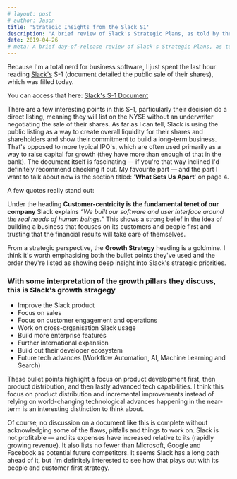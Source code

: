 ```yaml
---
# layout: post
# author: Jason
title: 'Strategic Insights from the Slack S1'
description: "A brief review of Slack's Strategic Plans, as told by their recent S-1 document."
date: 2019-04-26
# meta: A brief day-of-release review of Slack's Strategic Plans, as told by their recent S-1 document.
---
```


Because I'm a total nerd for business software, I just spent the last hour reading [Slack's](https://slack.com) S-1 (document detailed the public sale of their shares), which was filled today.

You can access that here: [Slack's S-1 Document](https://www.sec.gov/Archives/edgar/data/1764925/000162828019004786/slacks-1.html)

There are a few interesting points in this S-1, particularly their decision do a direct listing, meaning they will list on the NYSE without an underwriter negotiating the sale of their shares. As far as I can tell, Slack is using the public listing as a way to create overall liquidity for their shares and shareholders and show their commitment to build a long-term business. That's opposed to more typical IPO's, which are often used primarily as a way to raise capital for growth (they have more than enough of that in the bank).
The document itself is fascinating — if you're that way inclined I'd definitely recommend checking it out. My favourite part — and the part I want to talk about now is the section titled: '**What Sets Us Apart**' on page 4.

A few quotes really stand out:

Under the heading **Customer-centricity is the fundamental tenet of our company** Slack explains _“We built our software and user interface around the real needs of human beings.”_ This shows a strong belief in the idea of building a business that focuses on its customers and people first and trusting that the financial results will take care of themselves.

From a strategic perspective, the **Growth Strategy** heading is a goldmine. I think it's worth emphasising both the bullet points they've used and the order they're listed as showing deep insight into Slack's strategic priorities.

### With some interpretation of the growth pillars they discuss, this is Slack's growth stragegy

- Improve the Slack product
- Focus on sales
- Focus on customer engagement and operations
- Work on cross-organisation Slack usage
- Build more enterprise features
- Further international expansion
- Build out their developer ecosystem
- Future tech advances (Workflow Automation, AI, Machine Learning and Search)

These bullet points highlight a focus on product development first, then product distribution, and then lastly advanced tech capabilities. I think this focus on product distribution and incremental improvements instead of relying on world-changing technological advances happening in the near-term is an interesting distinction to think about.

Of course, no discussion on a document like this is complete without acknowledging some of the flaws, pitfalls and things to work on. Slack is not profitable — and its expenses have increased relative to its (rapidly growing revenue). It also lists no fewer than Microsoft, Google and Facebook as potential future competitors. It seems Slack has a long path ahead of it, but I'm definitely interested to see how that plays out with its people and customer first strategy.
